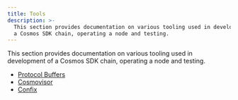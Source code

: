 ```yaml
---
title: Tools
description: >-
  This section provides documentation on various tooling used in development of
  a Cosmos SDK chain, operating a node and testing.
---
```


This section provides documentation on various tooling used in development of a Cosmos SDK chain, operating a node and testing.

* [Protocol Buffers](/docs/sdk/v0.47/documentation/operations/tooling/protobuf)
* [Cosmovisor](/docs/sdk/v0.47/documentation/operations/tooling/cosmovisor)
* [Confix](/docs/sdk/v0.47/documentation/operations/tooling/confix)
